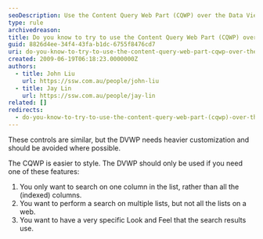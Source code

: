 ```yaml
---
seoDescription: Use the Content Query Web Part (CQWP) over the Data View Web Part (DVWP) for easier styling and customization.
type: rule
archivedreason:
title: Do you know to try to use the Content Query Web Part (CQWP) over the Data View Web Part (DVWP)?
guid: 8826d4ee-34f4-43fa-b1dc-6755f8476cd7
uri: do-you-know-to-try-to-use-the-content-query-web-part-cqwp-over-the-data-view-web-part-dvwp
created: 2009-06-19T06:18:23.0000000Z
authors:
  - title: John Liu
    url: https://ssw.com.au/people/john-liu
  - title: Jay Lin
    url: https://ssw.com.au/people/jay-lin
related: []
redirects:
  - do-you-know-to-try-to-use-the-content-query-web-part-(cqwp)-over-the-data-view-web-part-(dvwp)
---
```


These controls are similar, but the DVWP needs heavier customization and should be avoided where possible.

The CQWP is easier to style. The DVWP should only be used if you need one of these features:

1. You only want to search on one column in the list, rather than all the (indexed) columns.
2. You want to perform a search on multiple lists, but not all the lists on a web.
3. You want to have a very specific Look and Feel that the search results use.
